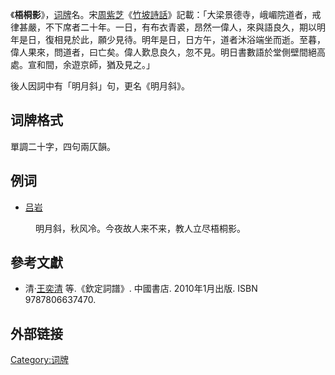 《'''梧桐影'''》，[[词牌|词牌]]名。宋[[周紫芝|周紫芝]]《[[竹坡詩話|竹坡詩話]]》記載：「大梁景德寺，峨嵋院道者，戒律甚嚴，不下席者二十年。一日，有布衣青裘，昂然一偉人，來與語良久，期以明年是日，復相見於此，願少見待。明年是日，日方午，道者沐浴端坐而逝。至暮，偉人果來，問道者，曰亡矣。偉人歎息良久，忽不見。明日書數語於堂側壁間絕高處。宣和間，余遊京師，猶及見之。」

後人因詞中有「明月斜」句，更名《明月斜》。

== 词牌格式 ==
單調二十字，四句兩仄韻。

{{quote|
{{平仄|平仄平，平平仄。平仄仄平平仄平，平平仄仄平平仄。}}
}}

== 例词 ==
{{Wikisource}}
*[[吕洞宾|吕岩]]

:明月斜，秋风冷。今夜故人来不来，教人立尽梧桐影。

== 參考文獻 ==
*清·[[王奕清|王奕清]] 等.《欽定詞譜》. 中國書店. 2010年1月出版. ISBN 9787806637470.

==外部链接==
{{wikisource|全唐詩/卷900}}


{{詞牌}}
[[Category:词牌|Category:词牌]]
